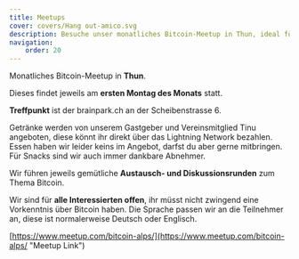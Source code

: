 ```yaml
---
title: Meetups
cover: covers/Hang out-amico.svg
description: Besuche unser monatliches Bitcoin-Meetup in Thun, ideal für alle, von Neulingen bis zu Experten. Tausche dich in gemütlicher Runde über Bitcoin aus.
navigation:
    order: 20
---
```


Monatliches Bitcoin-Meetup in **Thun**.

Dieses findet jeweils am **ersten Montag des Monats** statt.

**Treffpunkt** ist der brainpark.ch an der Scheibenstrasse 6.

Getränke werden von unserem Gastgeber und Vereinsmitglied Tinu angeboten, diese könnt ihr direkt über das Lightning Network bezahlen.
Essen haben wir leider keins im Angebot, darfst du aber gerne mitbringen.
Für Snacks sind wir auch immer dankbare Abnehmer.

Wir führen jeweils gemütliche **Austausch- und Diskussionsrunden** zum Thema Bitcoin.

Wir sind für **alle Interessierten offen**, ihr müsst nicht zwingend eine Vorkenntnis über Bitcoin haben.
Die Sprache passen wir an die Teilnehmer an, diese ist normalerweise Deutsch oder Englisch.

[https://www.meetup.com/bitcoin-alps/](https://www.meetup.com/bitcoin-alps/ "Meetup Link")

